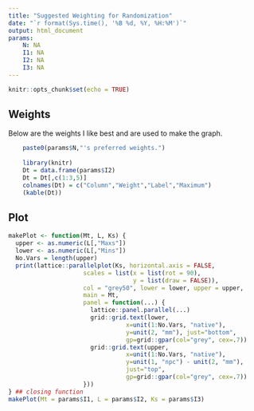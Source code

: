 ```yaml
---
title: "Suggested Weighting for Randomization"
date: "`r format(Sys.time(), '%B %d, %Y, %H:%M')`"
output: html_document
params:
    N: NA
    I1: NA
    I2: NA
    I3: NA
---
```


```r
knitr::opts_chunk$set(echo = TRUE)
```

## Weights

Below are the weights I like best and are used to make the graph.
``` r
    paste0(params$N,"'s preferred weights.")
    
    library(knitr)  
    Dt = data.frame(params$I2)
    Dt = Dt[,c(1:3,5)]
    colnames(Dt) = c("Column","Weight","Label","Maximum")
    (kable(Dt))
```

## Plot

```r
makePlot <- function(Mt, L, Ks) {
  upper <- as.numeric(L[,"Maxs"])
  lower <- as.numeric(L[,"Mins"])
  No.Vars = length(upper)
  print(lattice::parallelplot(Ks, horizontal.axis = FALSE,
                     scales = list(x = list(rot = 90), 
                                   y = list(draw = FALSE)),
                     col = "grey50", lower = lower, upper = upper, 
                     main = Mt,
                     panel = function(...) {
                       lattice::panel.parallel(...)
                       grid::grid.text(lower,
                                 x=unit(1:No.Vars, "native"),
                                 y=unit(2, "mm"), just="bottom",
                                 gp=grid::gpar(col="grey", cex=.7))
                       grid::grid.text(upper,
                                 x=unit(1:No.Vars, "native"),
                                 y=unit(1, "npc") - unit(2, "mm"), 
                                 just="top",
                                 gp=grid::gpar(col="grey", cex=.7))
                     }))
} ## closing function
makePlot(Mt = params$I1, L = params$I2, Ks = params$I3)
```
